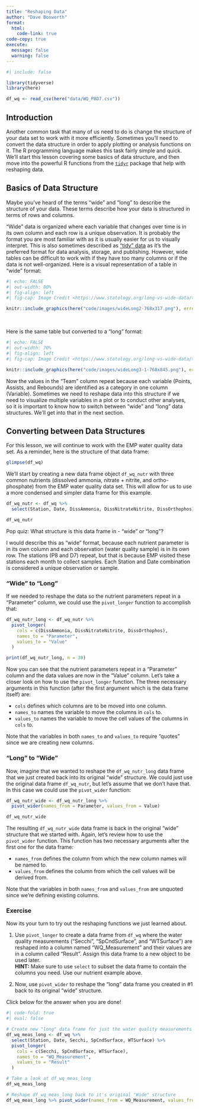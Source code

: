 ```yaml
---
title: "Reshaping Data"
author: "Dave Bosworth"
format:
  html:
    code-link: true
code-copy: true
execute: 
  message: false
  warning: false
---
```


```r
#| include: false

library(tidyverse)
library(here)

df_wq <- read_csv(here("data/WQ_P8D7.csv"))
```

## Introduction

Another common task that many of us need to do is change the structure of your data set to work with it more efficiently. Sometimes you'll need to convert the data structure in order to apply plotting or analysis functions on it. The R programming language makes this task fairly simple and quick. We'll start this lesson covering some basics of data structure, and then move into the powerful R functions from the [`tidyr`](https://tidyr.tidyverse.org/) package that help with reshaping data.

## Basics of Data Structure

Maybe you've heard of the terms "wide" and "long" to describe the structure of your data. These terms describe how your data is structured in terms of rows and columns.

"Wide" data is organized where each variable that changes over time is in its own column and each row is a unique observation. It is probably the format you are most familiar with as it is usually easier for us to visually interpret. This is also sometimes described as ["tidy" data](https://r4ds.hadley.nz/data-tidy.html) as it's the preferred format for data analysis, storage, and publishing. However, wide tables can be difficult to work with if they have too many columns or if the data is not well-organized. Here is a visual representation of a table in "wide" format:

```r
#| echo: FALSE
#| out-width: 80%
#| fig-align: left
#| fig-cap: Image Credit <https://www.statology.org/long-vs-wide-data/>

knitr::include_graphics(here("code/images/wideLong2-768x317.png"), error = FALSE)
```

<br>

Here is the same table but converted to a "long" format:

```r
#| echo: FALSE
#| out-width: 70%
#| fig-align: left
#| fig-cap: Image Credit <https://www.statology.org/long-vs-wide-data/>

knitr::include_graphics(here("code/images/wideLong3-1-768x845.png"), error = FALSE)
```

Now the values in the "Team" column repeat because each variable (Points, Assists, and Rebounds) are identified as a category in one column (Variable). Sometimes we need to reshape data into this structure if we need to visualize multiple variables in a plot or to conduct other analyses, so it is important to know how to switch between "wide" and "long" data structures. We'll get into that in the next section.

## Converting between Data Structures

For this lesson, we will continue to work with the EMP water quality data set. As a reminder, here is the structure of that data frame:

```r
glimpse(df_wq)
```

We'll start by creating a new data frame object `df_wq_nutr` with three common nutrients (dissolved ammonia, nitrate + nitrite, and ortho-phosphate) from the EMP water quality data set. This will allow for us to use a more condensed and simpler data frame for this example.

```r
df_wq_nutr <- df_wq %>% 
  select(Station, Date, DissAmmonia, DissNitrateNitrite, DissOrthophos)

df_wq_nutr
```

Pop quiz: What structure is this data frame in - "wide" or "long"?

I would describe this as "wide" format, because each nutrient parameter is in its own column and each observation (water quality sample) is in its own row. The stations (P8 and D7) repeat, but that is because EMP visited these stations each month to collect samples. Each Station and Date combination is considered a unique observation or sample.

### "Wide" to "Long"

If we needed to reshape the data so the nutrient parameters repeat in a "Parameter" column, we could use the `pivot_longer` function to accomplish that:

```r
df_wq_nutr_long <- df_wq_nutr %>% 
  pivot_longer(
    cols = c(DissAmmonia, DissNitrateNitrite, DissOrthophos),
    names_to = "Parameter",
    values_to = "Value"
  )

print(df_wq_nutr_long, n = 30)
```

Now you can see that the nutrient parameters repeat in a "Parameter" column and the data values are now in the "Value" column. Let's take a closer look on how to use the `pivot_longer` function. The three necessary arguments in this function (after the first argument which is the data frame itself) are:

* `cols` defines which columns are to be moved into one column.
* `names_to` names the variable to move the columns in `cols` to.
* `values_to` names the variable to move the cell values of the columns in `cols` to.

::: {.callout-note}
Note that the variables in both `names_to` and `values_to` require "quotes" since we are creating new columns.
:::

### "Long" to "Wide"

Now, imagine that we wanted to reshape the `df_wq_nutr_long` data frame that we just created back into its original "wide" structure. We could just use the original data frame `df_wq_nutr`, but let's assume that we don't have that. In this case we could use the `pivot_wider` function:

```r
df_wq_nutr_wide <- df_wq_nutr_long %>% 
  pivot_wider(names_from = Parameter, values_from = Value)

df_wq_nutr_wide
```

The resulting `df_wq_nutr_wide` data frame is back in the original "wide" structure that we started with. Again, let's review how to use the `pivot_wider` function. This function has two necessary arguments after the first one for the data frame:

* `names_from` defines the column from which the new column names will be named to.
* `values_from` defines the column from which the cell values will be derived from.

::: {.callout-note}
Note that the variables in both `names_from` and `values_from` are unquoted since we're defining existing columns.
:::

### Exercise

Now its your turn to try out the reshaping functions we just learned about.

1) Use `pivot_longer` to create a data frame from `df_wq` where the water quality measurements ("Secchi", "SpCndSurface", and "WTSurface") are reshaped into a column named "WQ_Measurement" and their values are in a column called "Result". Assign this data frame to a new object to be used later.\
**HINT:** Make sure to use `select` to subset the data frame to contain the columns you need. Use our nutrient example above.

2) Now, use `pivot_wider` to reshape the "long" data frame you created in #1 back to its original "wide" structure.

Click below for the answer when you are done!

```r
#| code-fold: true
#| eval: false

# Create new "long" data frame for just the water quality measurements
df_wq_meas_long <- df_wq %>% 
  select(Station, Date, Secchi, SpCndSurface, WTSurface) %>% 
  pivot_longer(
    cols = c(Secchi, SpCndSurface, WTSurface),
    names_to = "WQ_Measurement",
    values_to = "Result"
  )

# Take a look at df_wq_meas_long
df_wq_meas_long

# Reshape df_wq_meas_long back to it's original "Wide" structure
df_wq_meas_long %>% pivot_wider(names_from = WQ_Measurement, values_from = Result)
```

